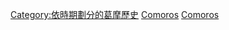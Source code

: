 [[Category:依時期劃分的葛摩歷史|Category:依時期劃分的葛摩歷史]]
[[Category:各年份各國|Comoros]]
[[Category:依年份劃分的非洲|Comoros]]